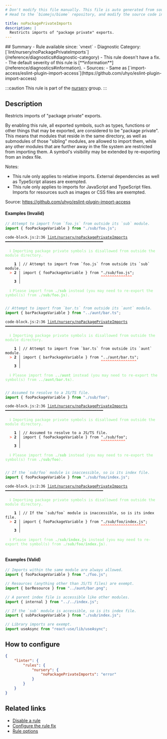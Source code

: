 ```yaml
---
# Don't modify this file manually. This file is auto generated from source, and you will lose your changes next time the website is built.
# Head to the `biomejs/biome` repository, and modify the source code in there.

title: noPackagePrivateImports
description: |
  Restricts imports of "package private" exports.
---
```


<Tabs>
<TabItem label="JavaScript (and super languages)" icon="seti:javascript">
## Summary
- Rule available since: `vnext`
- Diagnostic Category: [`lint/nursery/noPackagePrivateImports`](/reference/diagnostics#diagnostic-category)
- This rule doesn't have a fix.
- The default severity of this rule is [**information**](/reference/diagnostics#information).
- Sources: 
  - Same as [`import-access/eslint-plugin-import-access`](https://github.com/uhyo/eslint-plugin-import-access)

:::caution
This rule is part of the [nursery](/linter/rules/#nursery) group.
:::
## Description
Restricts imports of "package private" exports.

By enabling this rule, all exported symbols, such as types, functions
or other things that may be exported, are considered to be "package
private". This means that modules that reside in the same directory, as
well as submodules of those "sibling" modules, are allowed to import
them, while any other modules that are further away in the file system
are restricted from importing them. A symbol's visibility may be
extended by re-exporting from an index file.

Notes:

- This rule only applies to relative imports. External dependencies
as well as TypeScript aliases are exempted.
- This rule only applies to imports for JavaScript and TypeScript
files. Imports for resources such as images or CSS files are exempted.

Source: https://github.com/uhyo/eslint-plugin-import-access

#### Examples (Invalid)

```js
// Attempt to import from `foo.js` from outside its `sub` module.
import { fooPackageVariable } from "./sub/foo.js";
```

<pre class="language-text"><code class="language-text">code-block.js:2:36 <a href="https://biomejs.dev/linter/rules/no-package-private-imports">lint/nursery/noPackagePrivateImports</a> ━━━━━━━━━━━━━━━━━━━━━━━━━━━━━━━━━━━━━━━━━━━━<br /><br />  <strong><span style="color: lightgreen;">ℹ</span></strong> <span style="color: lightgreen;">Importing package private symbols is disallowed from outside the module directory.</span><br />  <br />    <strong>1 │ </strong>// Attempt to import from `foo.js` from outside its `sub` module.<br />  <strong><span style="color: Tomato;">&gt;</span></strong> <strong>2 │ </strong>import &#123; fooPackageVariable &#125; from &quot;./sub/foo.js&quot;;<br />   <strong>   │ </strong>                                   <strong><span style="color: Tomato;">^</span></strong><strong><span style="color: Tomato;">^</span></strong><strong><span style="color: Tomato;">^</span></strong><strong><span style="color: Tomato;">^</span></strong><strong><span style="color: Tomato;">^</span></strong><strong><span style="color: Tomato;">^</span></strong><strong><span style="color: Tomato;">^</span></strong><strong><span style="color: Tomato;">^</span></strong><strong><span style="color: Tomato;">^</span></strong><strong><span style="color: Tomato;">^</span></strong><strong><span style="color: Tomato;">^</span></strong><strong><span style="color: Tomato;">^</span></strong><strong><span style="color: Tomato;">^</span></strong><strong><span style="color: Tomato;">^</span></strong><br />    <strong>3 │ </strong><br />  <br />  <strong><span style="color: lightgreen;">ℹ</span></strong> <span style="color: lightgreen;">Please import from </span><span style="color: lightgreen;"><strong>./sub</strong></span><span style="color: lightgreen;"> instead (you may need to re-export the symbol(s) from </span><span style="color: lightgreen;"><strong>./sub/foo.js</strong></span><span style="color: lightgreen;">).</span><br />  <br /></code></pre>

```js
// Attempt to import from `bar.ts` from outside its `aunt` module.
import { barPackageVariable } from "../aunt/bar.ts";
```

<pre class="language-text"><code class="language-text">code-block.js:2:36 <a href="https://biomejs.dev/linter/rules/no-package-private-imports">lint/nursery/noPackagePrivateImports</a> ━━━━━━━━━━━━━━━━━━━━━━━━━━━━━━━━━━━━━━━━━━━━<br /><br />  <strong><span style="color: lightgreen;">ℹ</span></strong> <span style="color: lightgreen;">Importing package private symbols is disallowed from outside the module directory.</span><br />  <br />    <strong>1 │ </strong>// Attempt to import from `bar.ts` from outside its `aunt` module.<br />  <strong><span style="color: Tomato;">&gt;</span></strong> <strong>2 │ </strong>import &#123; barPackageVariable &#125; from &quot;../aunt/bar.ts&quot;;<br />   <strong>   │ </strong>                                   <strong><span style="color: Tomato;">^</span></strong><strong><span style="color: Tomato;">^</span></strong><strong><span style="color: Tomato;">^</span></strong><strong><span style="color: Tomato;">^</span></strong><strong><span style="color: Tomato;">^</span></strong><strong><span style="color: Tomato;">^</span></strong><strong><span style="color: Tomato;">^</span></strong><strong><span style="color: Tomato;">^</span></strong><strong><span style="color: Tomato;">^</span></strong><strong><span style="color: Tomato;">^</span></strong><strong><span style="color: Tomato;">^</span></strong><strong><span style="color: Tomato;">^</span></strong><strong><span style="color: Tomato;">^</span></strong><strong><span style="color: Tomato;">^</span></strong><strong><span style="color: Tomato;">^</span></strong><strong><span style="color: Tomato;">^</span></strong><br />    <strong>3 │ </strong><br />  <br />  <strong><span style="color: lightgreen;">ℹ</span></strong> <span style="color: lightgreen;">Please import from </span><span style="color: lightgreen;"><strong>../aunt</strong></span><span style="color: lightgreen;"> instead (you may need to re-export the symbol(s) from </span><span style="color: lightgreen;"><strong>../aunt/bar.ts</strong></span><span style="color: lightgreen;">).</span><br />  <br /></code></pre>

```js
// Assumed to resolve to a JS/TS file.
import { fooPackageVariable } from "./sub/foo";
```

<pre class="language-text"><code class="language-text">code-block.js:2:36 <a href="https://biomejs.dev/linter/rules/no-package-private-imports">lint/nursery/noPackagePrivateImports</a> ━━━━━━━━━━━━━━━━━━━━━━━━━━━━━━━━━━━━━━━━━━━━<br /><br />  <strong><span style="color: lightgreen;">ℹ</span></strong> <span style="color: lightgreen;">Importing package private symbols is disallowed from outside the module directory.</span><br />  <br />    <strong>1 │ </strong>// Assumed to resolve to a JS/TS file.<br />  <strong><span style="color: Tomato;">&gt;</span></strong> <strong>2 │ </strong>import &#123; fooPackageVariable &#125; from &quot;./sub/foo&quot;;<br />   <strong>   │ </strong>                                   <strong><span style="color: Tomato;">^</span></strong><strong><span style="color: Tomato;">^</span></strong><strong><span style="color: Tomato;">^</span></strong><strong><span style="color: Tomato;">^</span></strong><strong><span style="color: Tomato;">^</span></strong><strong><span style="color: Tomato;">^</span></strong><strong><span style="color: Tomato;">^</span></strong><strong><span style="color: Tomato;">^</span></strong><strong><span style="color: Tomato;">^</span></strong><strong><span style="color: Tomato;">^</span></strong><strong><span style="color: Tomato;">^</span></strong><br />    <strong>3 │ </strong><br />  <br />  <strong><span style="color: lightgreen;">ℹ</span></strong> <span style="color: lightgreen;">Please import from </span><span style="color: lightgreen;"><strong>./sub</strong></span><span style="color: lightgreen;"> instead (you may need to re-export the symbol(s) from </span><span style="color: lightgreen;"><strong>./sub/foo</strong></span><span style="color: lightgreen;">).</span><br />  <br /></code></pre>

```js
// If the `sub/foo` module is inaccessible, so is its index file.
import { fooPackageVariable } from "./sub/foo/index.js";
```

<pre class="language-text"><code class="language-text">code-block.js:2:36 <a href="https://biomejs.dev/linter/rules/no-package-private-imports">lint/nursery/noPackagePrivateImports</a> ━━━━━━━━━━━━━━━━━━━━━━━━━━━━━━━━━━━━━━━━━━━━<br /><br />  <strong><span style="color: lightgreen;">ℹ</span></strong> <span style="color: lightgreen;">Importing package private symbols is disallowed from outside the module directory.</span><br />  <br />    <strong>1 │ </strong>// If the `sub/foo` module is inaccessible, so is its index file.<br />  <strong><span style="color: Tomato;">&gt;</span></strong> <strong>2 │ </strong>import &#123; fooPackageVariable &#125; from &quot;./sub/foo/index.js&quot;;<br />   <strong>   │ </strong>                                   <strong><span style="color: Tomato;">^</span></strong><strong><span style="color: Tomato;">^</span></strong><strong><span style="color: Tomato;">^</span></strong><strong><span style="color: Tomato;">^</span></strong><strong><span style="color: Tomato;">^</span></strong><strong><span style="color: Tomato;">^</span></strong><strong><span style="color: Tomato;">^</span></strong><strong><span style="color: Tomato;">^</span></strong><strong><span style="color: Tomato;">^</span></strong><strong><span style="color: Tomato;">^</span></strong><strong><span style="color: Tomato;">^</span></strong><strong><span style="color: Tomato;">^</span></strong><strong><span style="color: Tomato;">^</span></strong><strong><span style="color: Tomato;">^</span></strong><strong><span style="color: Tomato;">^</span></strong><strong><span style="color: Tomato;">^</span></strong><strong><span style="color: Tomato;">^</span></strong><strong><span style="color: Tomato;">^</span></strong><strong><span style="color: Tomato;">^</span></strong><strong><span style="color: Tomato;">^</span></strong><br />    <strong>3 │ </strong><br />  <br />  <strong><span style="color: lightgreen;">ℹ</span></strong> <span style="color: lightgreen;">Please import from </span><span style="color: lightgreen;"><strong>./sub/index.js</strong></span><span style="color: lightgreen;"> instead (you may need to re-export the symbol(s) from </span><span style="color: lightgreen;"><strong>./sub/foo/index.js</strong></span><span style="color: lightgreen;">).</span><br />  <br /></code></pre>

#### Examples (Valid)

```js
// Imports within the same module are always allowed.
import { fooPackageVariable } from "./foo.js";

// Resources (anything other than JS/TS files) are exempt.
import { barResource } from "../aunt/bar.png";

// A parent index file is accessible like other modules.
import { internal } from "../../index.js";

// If the `sub` module is accessible, so is its index file.
import { subPackageVariable } from "./sub/index.js";

// Library imports are exempt.
import useAsync from "react-use/lib/useAsync";
```

## How to configure
```json title="biome.json"
{
	"linter": {
		"rules": {
			"nursery": {
				"noPackagePrivateImports": "error"
			}
		}
	}
}

```
## Related links

- [Disable a rule](/linter/#disable-a-lint-rule)
- [Configure the rule fix](/linter#configure-the-rule-fix)
- [Rule options](/linter/#rule-options)

</TabItem>
</Tabs>

